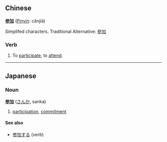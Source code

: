 ==Chinese==
'''[[参]][[加]]''' ([[Pinyin]]: cānjiā)

Simplifed characters.  Traditional Alternative: [[參加]]

===Verb===
# To [[participate]], to [[attend]].

----

==Japanese==
===Noun===
'''[[参]][[加]]''' ([[さんか]], sanka)

# [[participation]], [[commitment]]

====See also====
*[[参加する]] (''verb'')